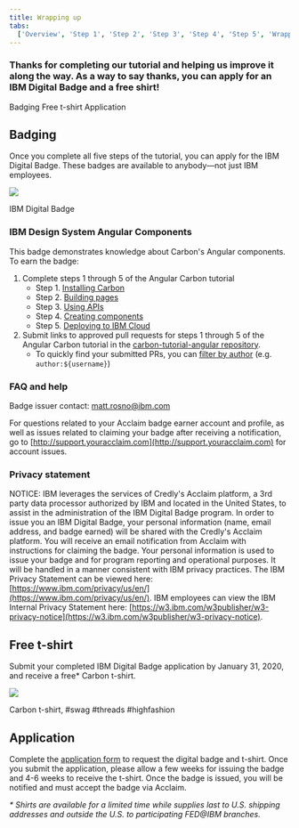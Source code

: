 ```yaml
---
title: Wrapping up
tabs:
  ['Overview', 'Step 1', 'Step 2', 'Step 3', 'Step 4', 'Step 5', 'Wrapping up']
---
```


### Thanks for completing our tutorial and helping us improve it along the way. As a way to say thanks, you can apply for an IBM Digital Badge and a free shirt!

<AnchorLinks>

<AnchorLink>Badging</AnchorLink>
<AnchorLink>Free t-shirt</AnchorLink>
<AnchorLink>Application</AnchorLink>

</AnchorLinks>

## Badging

Once you complete all five steps of the tutorial, you can apply for the IBM Digital Badge. These badges are available to anybody—not just IBM employees.

<Row>
<Column colLg={8}>

![](/images/carbon-badge.png)

<Caption>IBM Digital Badge</Caption>

</Column>
</Row>

### IBM Design System Angular Components

This badge demonstrates knowledge about Carbon's Angular components. To earn the badge:

1. Complete steps 1 through 5 of the Angular Carbon tutorial
   - Step 1. [Installing Carbon](/tutorial/angular/step-1)
   - Step 2. [Building pages](/tutorial/angular/step-2)
   - Step 3. [Using APIs](/tutorial/angular/step-3)
   - Step 4. [Creating components](/tutorial/angular/step-4)
   - Step 5. [Deploying to IBM Cloud](/tutorial/angular/step-5)
2. Submit links to approved pull requests for steps 1 through 5 of the Angular Carbon tutorial in the [carbon-tutorial-angular repository](https://github.com/carbon-design-system/carbon-tutorial-angular).
   - To quickly find your submitted PRs, you can [filter by author](https://github.com/carbon-design-system/carbon-tutorial-angular/pulls?utf8=%E2%9C%93&q=author%3Ausername) (e.g. `author:${username}`)

### FAQ and help

Badge issuer contact: matt.rosno@ibm.com

For questions related to your Acclaim badge earner account and profile, as well as issues related to claiming your badge after receiving a notification, go to [http://support.youracclaim.com](http://support.youracclaim.com) for account issues.

### Privacy statement

NOTICE: IBM leverages the services of Credly's Acclaim platform, a 3rd party data processor authorized by IBM and located in the United States, to assist in the administration of the IBM Digital Badge program. In order to issue you an IBM Digital Badge, your personal information (name, email address, and badge earned) will be shared with the Credly's Acclaim platform. You will receive an email notification from Acclaim with instructions for claiming the badge. Your personal information is used to issue your badge and for program reporting and operational purposes. It will be handled in a manner consistent with IBM privacy practices. The IBM Privacy Statement can be viewed here: [https://www.ibm.com/privacy/us/en/](https://www.ibm.com/privacy/us/en/). IBM employees can view the IBM Internal Privacy Statement here: [https://w3.ibm.com/w3publisher/w3-privacy-notice](https://w3.ibm.com/w3publisher/w3-privacy-notice).

## Free t-shirt

Submit your completed IBM Digital Badge application by January 31, 2020, and receive a free\* Carbon t-shirt.

<Row>
<Column colLg={8}>

![](../shared/wrapping-up/images/carbon-tee.png)

<Caption>Carbon t-shirt, #swag #threads #highfashion</Caption>

</Column>
</Row>

## Application

Complete the [application form](https://www.surveygizmo.com/s3/5215497/IBM-Carbon-Design-System-Developer-Essentials-Angular) to request the digital badge and t-shirt. Once you submit the application, please allow a few weeks for issuing the badge and 4-6 weeks to receive the t-shirt. Once the badge is issued, you will be notified and must accept the badge via Acclaim.

_\* Shirts are available for a limited time while supplies last to U.S. shipping addresses and outside the U.S. to participating FED@IBM branches._
